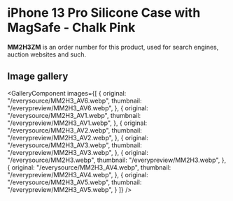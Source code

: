 
# iPhone 13 Pro Silicone Case with MagSafe - Chalk Pink

<Callout type='info' emoji='👉🏻'>**MM2H3ZM** is an order number for this product, used for search engines, auction websites and such.</Callout>

## Image gallery

<GalleryComponent
    images={[
      {
        original: "/everysource/MM2H3_AV6.webp",
        thumbnail: "/everypreview/MM2H3_AV6.webp",
      },
      {
        original: "/everysource/MM2H3_AV1.webp",
        thumbnail: "/everypreview/MM2H3_AV1.webp",
      },
      {
        original: "/everysource/MM2H3_AV2.webp",
        thumbnail: "/everypreview/MM2H3_AV2.webp",
      },
      {
        original: "/everysource/MM2H3_AV3.webp",
        thumbnail: "/everypreview/MM2H3_AV3.webp",
      },
      {
        original: "/everysource/MM2H3.webp",
        thumbnail: "/everypreview/MM2H3.webp",
      },
      {
        original: "/everysource/MM2H3_AV4.webp",
        thumbnail: "/everypreview/MM2H3_AV4.webp",
      },
      {
        original: "/everysource/MM2H3_AV5.webp",
        thumbnail: "/everypreview/MM2H3_AV5.webp",
      }
    ]}
  />
